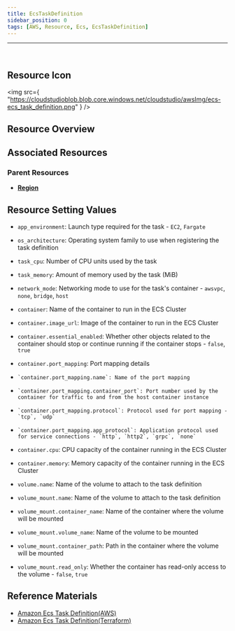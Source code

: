 ```yaml
---
title: EcsTaskDefinition
sidebar_position: 0
tags: [AWS, Resource, Ecs, EcsTaskDefinition]
---
```


<hr />
<br />

## Resource Icon

<img
    src={
        "https://cloudstudioblob.blob.core.windows.net/cloudstudio/awsImg/ecs-ecs_task_definition.png"
    }
/>

## Resource Overview


## Associated Resources

### Parent Resources

-   [**Region**](https://docs.cstudio.app/en/docs/resource/aws/Base/Region)


## Resource Setting Values

-   `app_environment`: Launch type required for the task - `EC2`, `Fargate`
-   `os_architecture`: Operating system family to use when registering the task definition
-   `task_cpu`: Number of CPU units used by the task
-   `task_memory`: Amount of memory used by the task (MiB)
-   `network_mode`: Networking mode to use for the task's container - `awsvpc`, `none`, `bridge`, `host`
-   `container`: Name of the container to run in the ECS Cluster
-   `container.image_url`: Image of the container to run in the ECS Cluster
-   `container.essential_enabled`: Whether other objects related to the container should stop or continue running if the container stops - `false`, `true`
-   `container.port_mapping`: Port mapping details
  -     `container.port_mapping.name`: Name of the port mapping
  -     `container.port_mapping.container_port`: Port number used by the container for traffic to and from the host container instance
  -     `container.port_mapping.protocol`: Protocol used for port mapping - `tcp`, `udp`
  -     `container.port_mapping.app_protocol`: Application protocol used for service connections - `http`, `http2`, `grpc`, `none`
-   `container.cpu`: CPU capacity of the container running in the ECS Cluster
-   `container.memory`: Memory capacity of the container running in the ECS Cluster

-   `volume.name`: Name of the volume to attach to the task definition
-   `volume_mount.name`: Name of the volume to attach to the task definition
-   `volume_mount.container_name`: Name of the container where the volume will be mounted
-   `volume_mount.volume_name`: Name of the volume to be mounted
-   `volume_mount.container_path`: Path in the container where the volume will be mounted
-   `volume_mount.read_only`: Whether the container has read-only access to the volume - `false`, `true`


## Reference Materials

-   [Amazon Ecs Task Definition(AWS)](https://docs.aws.amazon.com/ko_kr/AmazonECS/latest/developerguide/task_definitions.html)
-   [Amazon Ecs Task Definition(Terraform)](https://registry.terraform.io/providers/hashicorp/aws/latest/docs/resources/ecs_task_definition)
